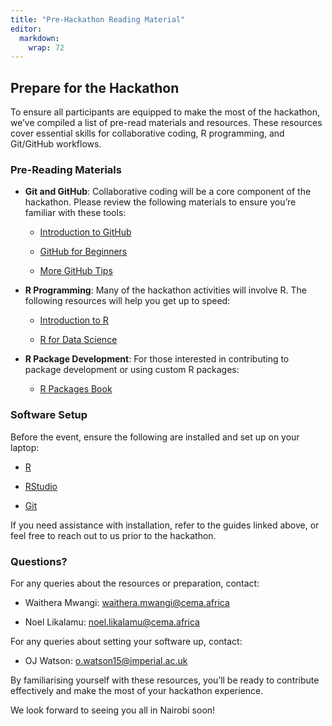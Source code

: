 ```yaml
---
title: "Pre-Hackathon Reading Material"
editor: 
  markdown: 
    wrap: 72
---
```


## Prepare for the Hackathon

To ensure all participants are equipped to make the most of the
hackathon, we’ve compiled a list of pre-read materials and resources.
These resources cover essential skills for collaborative coding, R
programming, and Git/GitHub workflows.

### Pre-Reading Materials

-   **Git and GitHub**: Collaborative coding will be a core component of
    the hackathon. Please review the following materials to ensure
    you’re familiar with these tools:
    -   [Introduction to GitHub](https://github.com/skills/introduction-to-github)

    -   [GitHub for Beginners](https://www.datacamp.com/tutorial/github-and-git-tutorial-for-beginners)

    -   [More GitHub Tips](https://www.datacamp.com/tutorial/category/git/page/2)
    
-   **R Programming**: Many of the hackathon activities will involve R.
    The following resources will help you get up to speed:
    -   [Introduction to R](https://intro2r.com/)

    -   [R for Data Science](https://r4ds.had.co.nz/)
    
-   **R Package Development**: For those interested in contributing to
    package development or using custom R packages:
    
    -   [R Packages Book](https://r-pkgs.org/)

### Software Setup

Before the event, ensure the following are installed and set up on your
laptop:

  -   [R](https://www.r-project.org/)

  -   [RStudio](https://posit.co/products/open-source/rstudio/)

  -   [Git](https://git-scm.com/)

If you need assistance with installation, refer to the guides linked
above, or feel free to reach out to us prior to the hackathon.

### Questions?

For any queries about the resources or preparation, contact:

-   Waithera Mwangi:
    [waithera.mwangi\@cema.africa](mailto:waithera.mwangi@cema.africa)

-   Noel Likalamu:
    [noel.likalamu\@cema.africa](mailto:noel.likalamu@cema.africa)

For any queries about setting your software up, contact:

-   OJ Watson: [o.watson15@imperial.ac.uk](mailto:o.watson15@imperial.ac.uk)

By familiarising yourself with these resources, you'll be ready to
contribute effectively and make the most of your hackathon experience.

We look forward to seeing you all in Nairobi soon!

